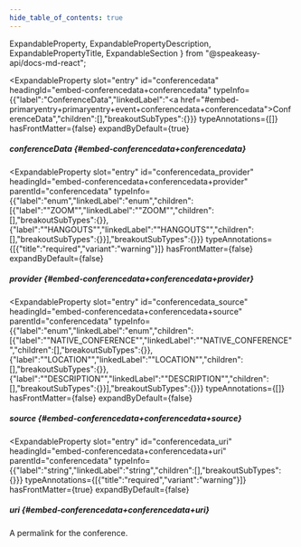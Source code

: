 ```yaml
---
hide_table_of_contents: true
---
```

  ExpandableProperty,
  ExpandablePropertyDescription,
  ExpandablePropertyTitle,
  ExpandableSection
} from "@speakeasy-api/docs-md-react";

<ExpandableSection>

<ExpandableProperty
  slot="entry"
  id="conferencedata"
  headingId="embed-conferencedata+conferencedata"
  typeInfo={{"label":"ConferenceData","linkedLabel":"<a href=\"#embed-primaryentry+primaryentry+event+conferencedata+conferencedata\">ConferenceData</a>","children":[],"breakoutSubTypes":{}}}
  typeAnnotations={[]}
  hasFrontMatter={false}
  expandByDefault={true}
>

<ExpandablePropertyTitle slot="title">

##### conferenceData \{#embed-conferencedata+conferencedata\}

</ExpandablePropertyTitle>

</ExpandableProperty>

<ExpandableProperty
  slot="entry"
  id="conferencedata_provider"
  headingId="embed-conferencedata+conferencedata+provider"
  parentId="conferencedata"
  typeInfo={{"label":"enum","linkedLabel":"enum","children":[{"label":"\"ZOOM\"","linkedLabel":"\"ZOOM\"","children":[],"breakoutSubTypes":{}},{"label":"\"HANGOUTS\"","linkedLabel":"\"HANGOUTS\"","children":[],"breakoutSubTypes":{}}],"breakoutSubTypes":{}}}
  typeAnnotations={[{"title":"required","variant":"warning"}]}
  hasFrontMatter={false}
  expandByDefault={false}
>

<ExpandablePropertyTitle slot="title">

##### provider \{#embed-conferencedata+conferencedata+provider\}

</ExpandablePropertyTitle>

</ExpandableProperty>

<ExpandableProperty
  slot="entry"
  id="conferencedata_source"
  headingId="embed-conferencedata+conferencedata+source"
  parentId="conferencedata"
  typeInfo={{"label":"enum","linkedLabel":"enum","children":[{"label":"\"NATIVE_CONFERENCE\"","linkedLabel":"\"NATIVE_CONFERENCE\"","children":[],"breakoutSubTypes":{}},{"label":"\"LOCATION\"","linkedLabel":"\"LOCATION\"","children":[],"breakoutSubTypes":{}},{"label":"\"DESCRIPTION\"","linkedLabel":"\"DESCRIPTION\"","children":[],"breakoutSubTypes":{}}],"breakoutSubTypes":{}}}
  typeAnnotations={[]}
  hasFrontMatter={false}
  expandByDefault={false}
>

<ExpandablePropertyTitle slot="title">

##### source \{#embed-conferencedata+conferencedata+source\}

</ExpandablePropertyTitle>

</ExpandableProperty>

<ExpandableProperty
  slot="entry"
  id="conferencedata_uri"
  headingId="embed-conferencedata+conferencedata+uri"
  parentId="conferencedata"
  typeInfo={{"label":"string","linkedLabel":"string","children":[],"breakoutSubTypes":{}}}
  typeAnnotations={[{"title":"required","variant":"warning"}]}
  hasFrontMatter={true}
  expandByDefault={false}
>

<ExpandablePropertyTitle slot="title">

##### uri \{#embed-conferencedata+conferencedata+uri\}

</ExpandablePropertyTitle>

<ExpandablePropertyDescription slot="description">

A permalink for the conference.

</ExpandablePropertyDescription>

</ExpandableProperty>

</ExpandableSection>